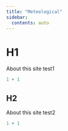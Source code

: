 ```yaml
---
title: "Meteological"
sidebar:
  contents: auto
---
```


# H1

About this site test1

```r
1 + 1
```

## H2

About this site test2

```r
1 + 1
```
